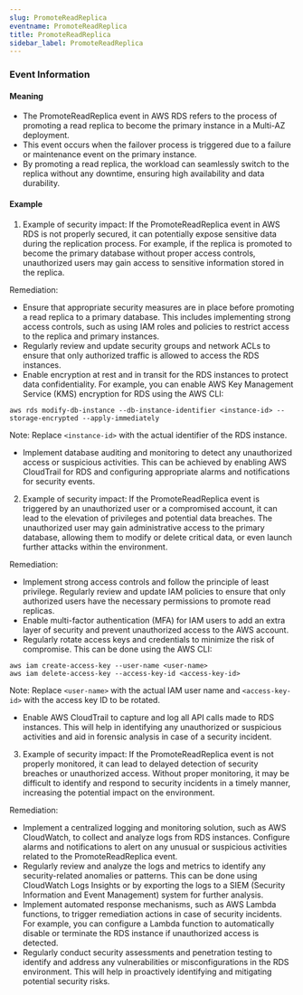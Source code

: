```yaml
--- 
slug: PromoteReadReplica
eventname: PromoteReadReplica
title: PromoteReadReplica
sidebar_label: PromoteReadReplica
---
```

                       
### Event Information

#### Meaning

- The PromoteReadReplica event in AWS RDS refers to the process of promoting a read replica to become the primary instance in a Multi-AZ deployment.
- This event occurs when the failover process is triggered due to a failure or maintenance event on the primary instance.
- By promoting a read replica, the workload can seamlessly switch to the replica without any downtime, ensuring high availability and data durability.

#### Example

1. Example of security impact: If the PromoteReadReplica event in AWS RDS is not properly secured, it can potentially expose sensitive data during the replication process. For example, if the replica is promoted to become the primary database without proper access controls, unauthorized users may gain access to sensitive information stored in the replica.

Remediation:
- Ensure that appropriate security measures are in place before promoting a read replica to a primary database. This includes implementing strong access controls, such as using IAM roles and policies to restrict access to the replica and primary instances.
- Regularly review and update security groups and network ACLs to ensure that only authorized traffic is allowed to access the RDS instances.
- Enable encryption at rest and in transit for the RDS instances to protect data confidentiality. For example, you can enable AWS Key Management Service (KMS) encryption for RDS using the AWS CLI:

```
aws rds modify-db-instance --db-instance-identifier <instance-id> --storage-encrypted --apply-immediately
```

Note: Replace `<instance-id>` with the actual identifier of the RDS instance.

- Implement database auditing and monitoring to detect any unauthorized access or suspicious activities. This can be achieved by enabling AWS CloudTrail for RDS and configuring appropriate alarms and notifications for security events.

2. Example of security impact: If the PromoteReadReplica event is triggered by an unauthorized user or a compromised account, it can lead to the elevation of privileges and potential data breaches. The unauthorized user may gain administrative access to the primary database, allowing them to modify or delete critical data, or even launch further attacks within the environment.

Remediation:
- Implement strong access controls and follow the principle of least privilege. Regularly review and update IAM policies to ensure that only authorized users have the necessary permissions to promote read replicas.
- Enable multi-factor authentication (MFA) for IAM users to add an extra layer of security and prevent unauthorized access to the AWS account.
- Regularly rotate access keys and credentials to minimize the risk of compromise. This can be done using the AWS CLI:

```
aws iam create-access-key --user-name <user-name>
aws iam delete-access-key --access-key-id <access-key-id>
```

Note: Replace `<user-name>` with the actual IAM user name and `<access-key-id>` with the access key ID to be rotated.

- Enable AWS CloudTrail to capture and log all API calls made to RDS instances. This will help in identifying any unauthorized or suspicious activities and aid in forensic analysis in case of a security incident.

3. Example of security impact: If the PromoteReadReplica event is not properly monitored, it can lead to delayed detection of security breaches or unauthorized access. Without proper monitoring, it may be difficult to identify and respond to security incidents in a timely manner, increasing the potential impact on the environment.

Remediation:
- Implement a centralized logging and monitoring solution, such as AWS CloudWatch, to collect and analyze logs from RDS instances. Configure alarms and notifications to alert on any unusual or suspicious activities related to the PromoteReadReplica event.
- Regularly review and analyze the logs and metrics to identify any security-related anomalies or patterns. This can be done using CloudWatch Logs Insights or by exporting the logs to a SIEM (Security Information and Event Management) system for further analysis.
- Implement automated response mechanisms, such as AWS Lambda functions, to trigger remediation actions in case of security incidents. For example, you can configure a Lambda function to automatically disable or terminate the RDS instance if unauthorized access is detected.
- Regularly conduct security assessments and penetration testing to identify and address any vulnerabilities or misconfigurations in the RDS environment. This will help in proactively identifying and mitigating potential security risks.


 